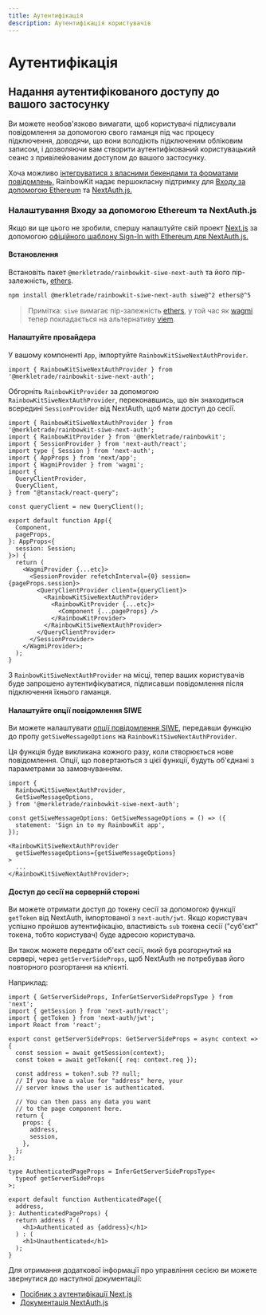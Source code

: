 ```yaml
---
title: Аутентифікація
description: Аутентифікація користувачів
---
```


# Аутентифікація

## Надання аутентифікованого доступу до вашого застосунку

Ви можете необов'язково вимагати, щоб користувачі підписували повідомлення за допомогою свого гаманця під час процесу підключення, доводячи, що вони володіють підключеним обліковим записом, і дозволяючи вам створити аутентифікований користувацький сеанс з привілейованим доступом до вашого застосунку.

Хоча можливо [інтегруватися з власними бекендами та форматами повідомлень,](/docs/custom-authentication) RainbowKit надає першокласну підтримку для [Входу за допомогою Ethereum](https://login.xyz) та [NextAuth.js.](https://next-auth.js.org)

### Налаштування Входу за допомогою Ethereum та NextAuth.js

Якщо ви ще цього не зробили, спершу налаштуйте свій проект [Next.js](https://nextjs.org) за допомогою [офіційного шаблону Sign-In with Ethereum для NextAuth.js.](https://docs.login.xyz/integrations/nextauth.js)

#### Встановлення

Встановіть пакет `@merkletrade/rainbowkit-siwe-next-auth` та його пір-залежність, [ethers](https://docs.ethers.org/v5/).

```bash
npm install @merkletrade/rainbowkit-siwe-next-auth siwe@^2 ethers@^5
```

> Примітка: `siwe` вимагає пір-залежність [ethers](https://docs.ethers.org/v5/), у той час як [wagmi](https://wagmi.sh/) тепер покладається на альтернативу [viem](https://viem.sh).

#### Налаштуйте провайдера

У вашому компоненті `App`, імпортуйте `RainbowKitSiweNextAuthProvider`.

```tsx
import { RainbowKitSiweNextAuthProvider } from '@merkletrade/rainbowkit-siwe-next-auth';
```

Обгорніть `RainbowKitProvider` за допомогою `RainbowKitSiweNextAuthProvider`, переконавшись, що він знаходиться всередині `SessionProvider` від NextAuth, щоб мати доступ до сесії.

```tsx
import { RainbowKitSiweNextAuthProvider } from '@merkletrade/rainbowkit-siwe-next-auth';
import { RainbowKitProvider } from '@merkletrade/rainbowkit';
import { SessionProvider } from 'next-auth/react';
import type { Session } from 'next-auth';
import { AppProps } from 'next/app';
import { WagmiProvider } from 'wagmi';
import {
  QueryClientProvider,
  QueryClient,
} from "@tanstack/react-query";

const queryClient = new QueryClient();

export default function App({
  Component,
  pageProps,
}: AppProps<{
  session: Session;
}>) {
  return (
    <WagmiProvider {...etc}>
      <SessionProvider refetchInterval={0} session={pageProps.session}>
        <QueryClientProvider client={queryClient}>
          <RainbowKitSiweNextAuthProvider>
            <RainbowKitProvider {...etc}>
              <Component {...pageProps} />
            </RainbowKitProvider>
          </RainbowKitSiweNextAuthProvider>
        </QueryClientProvider>
      </SessionProvider>
    </WagmiProvider>;
  );
}
```

З `RainbowKitSiweNextAuthProvider` на місці, тепер ваших користувачів буде запрошено аутентифікуватися, підписавши повідомлення після підключення їхнього гаманця.

#### Налаштуйте опції повідомлення SIWE

Ви можете налаштувати [опції повідомлення SIWE](https://github.com/spruceid/siwe/blob/v1.1.6/packages/siwe/lib/client.ts#L29), передавши функцію до пропу `getSiweMessageOptions` на `RainbowKitSiweNextAuthProvider`.

Ця функція буде викликана кожного разу, коли створюється нове повідомлення. Опції, що повертаються з цієї функції, будуть об'єднані з параметрами за замовчуванням.

```tsx
import {
  RainbowKitSiweNextAuthProvider,
  GetSiweMessageOptions,
} from '@merkletrade/rainbowkit-siwe-next-auth';

const getSiweMessageOptions: GetSiweMessageOptions = () => ({
  statement: 'Sign in to my RainbowKit app',
});

<RainbowKitSiweNextAuthProvider
  getSiweMessageOptions={getSiweMessageOptions}
>
  ...
</RainbowKitSiweNextAuthProvider>;
```

#### Доступ до сесії на серверній стороні

Ви можете отримати доступ до токену сесії за допомогою функції `getToken` від NextAuth, імпортованої з `next-auth/jwt`. Якщо користувач успішно пройшов аутентифікацію, властивість `sub` токена сесії ("суб'єкт" токена, тобто користувач) буде адресою користувача.

Ви також можете передати об'єкт сесії, який був розгорнутий на сервері, через `getServerSideProps`, щоб NextAuth не потребував його повторного розгортання на клієнті.

Наприклад:

```tsx
import { GetServerSideProps, InferGetServerSidePropsType } from 'next';
import { getSession } from 'next-auth/react';
import { getToken } from 'next-auth/jwt';
import React from 'react';

export const getServerSideProps: GetServerSideProps = async context => {
  const session = await getSession(context);
  const token = await getToken({ req: context.req });

  const address = token?.sub ?? null;
  // If you have a value for "address" here, your
  // server knows the user is authenticated.

  // You can then pass any data you want
  // to the page component here.
  return {
    props: {
      address,
      session,
    },
  };
};

type AuthenticatedPageProps = InferGetServerSidePropsType<
  typeof getServerSideProps
>;

export default function AuthenticatedPage({
  address,
}: AuthenticatedPageProps) {
  return address ? (
    <h1>Authenticated as {address}</h1>
  ) : (
    <h1>Unauthenticated</h1>
  );
}
```

Для отримання додаткової інформації про управління сесією ви можете звернутися до наступної документації:

- [Посібник з аутентифікації Next.js](https://nextjs.org/docs/authentication)
- [Документація NextAuth.js](https://next-auth.js.org)
